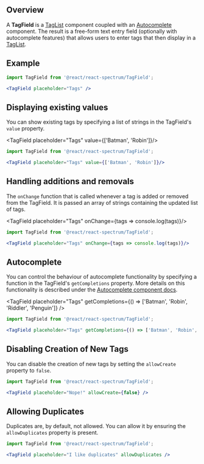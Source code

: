 
## Overview

A **TagField** is a [TagList](taglist) component coupled with an
[Autocomplete](autocomplete) component. The result is a free-form text entry
field (optionally with autocomplete features) that allows users to enter tags that
then display in a [TagList](taglist).

## Example

<TagField placeholder="Tags" />

```jsx
import TagField from '@react/react-spectrum/TagField';

<TagField placeholder="Tags" />
```
## Displaying existing values

You can show existing tags by specifying a list of strings in the TagField's `value` property.

<TagField placeholder="Tags" value={['Batman', 'Robin']}/>

```jsx
import TagField from '@react/react-spectrum/TagField';

<TagField placeholder="Tags" value={['Batman', 'Robin']}/>
```

## Handling additions and removals

The `onChange` function that is called whenever a tag is added or removed from the TagField. It is passed
an array of strings containing the updated list of tags.

<TagField placeholder="Tags" onChange={tags => console.log(tags)}/>

```jsx
import TagField from '@react/react-spectrum/TagField';

<TagField placeholder="Tags" onChange={tags => console.log(tags)}/>
```


## Autocomplete

You can control the behaviour of autocomplete functionality by specifying a function
in the TagField's `getCompletions` property. More details on this functionality
is described under the [Autocomplete component docs](autocomplete).

<TagField placeholder="Tags" getCompletions={() => ['Batman', 'Robin', 'Riddler', 'Penguin']} />

```jsx
import TagField from '@react/react-spectrum/TagField';

<TagField placeholder="Tags" getCompletions={() => ['Batman', 'Robin', 'Riddler', 'Penguin']} />
```

## Disabling Creation of New Tags

You can disable the creation of new tags by setting the `allowCreate` property
to `false`.

<TagField placeholder="Nope!" allowCreate={false} />

```jsx
import TagField from '@react/react-spectrum/TagField';

<TagField placeholder="Nope!" allowCreate={false} />
```

## Allowing Duplicates

Duplicates are, by default, not allowed. You can allow it by ensuring the
`allowDuplicates` property is present.

<TagField placeholder="I like duplicates" allowDuplicates />

```jsx
import TagField from '@react/react-spectrum/TagField';

<TagField placeholder="I like duplicates" allowDuplicates />
```
